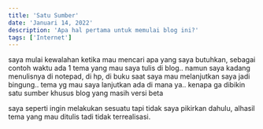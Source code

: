 ---
title: 'Satu Sumber'
date: 'Januari 14, 2022'
description: 'Apa hal pertama untuk memulai blog ini?'
tags: ['Internet']
---

saya mulai kewalahan ketika mau mencari apa yang saya butuhkan,
sebagai contoh waktu ada 1 tema yang mau saya tulis di blog.. 
namun saya kadang menulisnya di notepad, di hp, di buku
saat saya mau melanjutkan saya jadi bingung.. tema yg mau saya lanjutkan 
ada di mana ya.. kenapa ga dibikin satu sumber khusus blog yang masih versi beta

saya seperti ingin melakukan sesuatu tapi tidak saya pikirkan dahulu, alhasil
tema yang mau ditulis tadi tidak terrealisasi. 